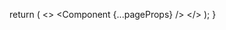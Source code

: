 

  return (
    <>
      <Head>
        <link
          rel="alternate"
          type="application/rss+xml"
          title="RSS"
          href="/feed.xml"
        />
        <link
          rel="preload"
          href="/fonts/Inter-roman.latin.var.woff2"
          as="font"
          type="font/woff2"
          crossOrigin="anonymous"
        />
      </Head>
      <Component {...pageProps} />
      <Analytics />
    </>
  );
}
